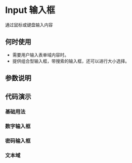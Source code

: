 
# Input 输入框

<Subtitle>通过鼠标或键盘输入内容</Subtitle>

## 何时使用

- 需要用户输入表单域内容时。
- 提供组合型输入框，带搜索的输入框，还可以进行大小选择。

## 参数说明

<ArgsTable of={Input} />

## 代码演示

### 基础用法

<Canvas>
  <Story id="basic-components-input--default" />
</Canvas>

### 数字输入框

<Canvas>
  <Story id="basic-components-input--input-number-case" />
</Canvas>

### 密码输入框

<Canvas>
  <Story id="basic-components-input--password-case" />
</Canvas>

### 文本域

<Canvas>
  <Story id="basic-components-input--text-area-case" />
</Canvas>

